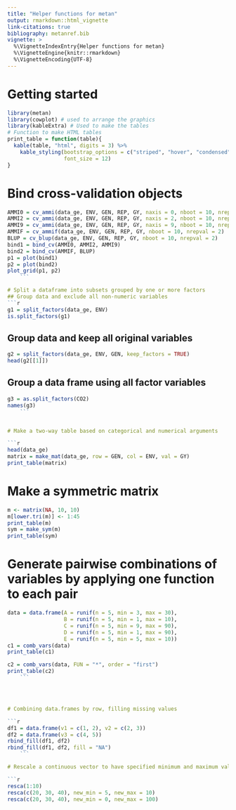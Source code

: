 ```yaml
---
title: "Helper functions for metan"
output: rmarkdown::html_vignette
link-citations: true
bibliography: metanref.bib 
vignette: >
  %\VignetteIndexEntry{Helper functions for metan}
  %\VignetteEngine{knitr::rmarkdown}
  %\VignetteEncoding{UTF-8}
---
```


# Getting started

```r
library(metan)
library(cowplot) # used to arrange the graphics
library(kableExtra) # Used to make the tables
# Function to make HTML tables
print_table = function(table){
  kable(table, "html", digits = 3) %>%
    kable_styling(bootstrap_options = c("striped", "hover", "condensed", "responsive"),
                  font_size = 12)
}

```



# Bind cross-validation objects

```r
AMMI0 = cv_ammi(data_ge, ENV, GEN, REP, GY, naxis = 0, nboot = 10, nrepval = 2)
AMMI2 = cv_ammi(data_ge, ENV, GEN, REP, GY, naxis = 2, nboot = 10, nrepval = 2)
AMMI9 = cv_ammi(data_ge, ENV, GEN, REP, GY, naxis = 9, nboot = 10, nrepval = 2)
AMMIF = cv_ammif(data_ge, ENV, GEN, REP, GY, nboot = 10, nrepval = 2)
BLUP = cv_blup(data_ge, ENV, GEN, REP, GY, nboot = 10, nrepval = 2)
bind1 = bind_cv(AMMI0, AMMI2, AMMI9)
bind2 = bind_cv(AMMIF, BLUP)
p1 = plot(bind1)
p2 = plot(bind2)
plot_grid(p1, p2)
    ```

# Split a dataframe into subsets grouped by one or more factors
## Group data and exclude all non-numeric variables
```r
g1 = split_factors(data_ge, ENV)
is.split_factors(g1)

```


## Group data and keep all original variables
```r
g2 = split_factors(data_ge, ENV, GEN, keep_factors = TRUE)
head(g2[[1]])
```

## Group a data frame using all factor variables
```r
g3 = as.split_factors(CO2)
names(g3)
    ```


# Make a two-way table based on categorical and numerical arguments

```r
head(data_ge)
matrix = make_mat(data_ge, row = GEN, col = ENV, val = GY)
print_table(matrix)

```

# Make a symmetric matrix

```r
m <- matrix(NA, 10, 10)
m[lower.tri(m)] <- 1:45
print_table(m)
sym = make_sym(m)
print_table(sym)

```



# Generate pairwise combinations of variables by applying one function to each pair
```r
data = data.frame(A = runif(n = 5, min = 3, max = 30),
                  B = runif(n = 5, min = 1, max = 10),
                  C = runif(n = 5, min = 9, max = 90),
                  D = runif(n = 5, min = 1, max = 90),
                  E = runif(n = 5, min = 5, max = 10))
c1 = comb_vars(data)
print_table(c1)

c2 = comb_vars(data, FUN = "*", order = "first")
print_table(c2)
    ```




# Combining data.frames by row, filling missing values

```r
df1 = data.frame(v1 = c(1, 2), v2 = c(2, 3))
df2 = data.frame(v3 = c(4, 5))
rbind_fill(df1, df2)
rbind_fill(df1, df2, fill = "NA")
    ```

# Rescale a continuous vector to have specified minimum and maximum values

```r

resca(1:10)
resca(c(20, 30, 40), new_min = 5, new_max = 10)
resca(c(20, 30, 40), new_min = 0, new_max = 100)
```

